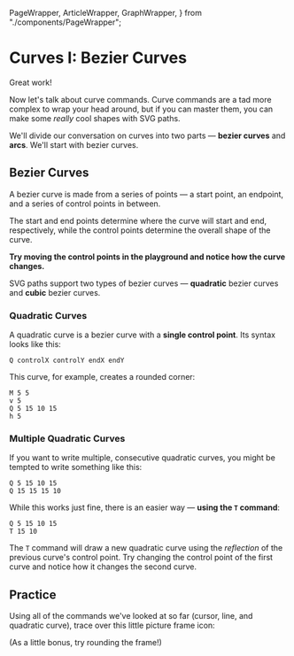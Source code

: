   PageWrapper,
  ArticleWrapper,
  GraphWrapper,
} from "./components/PageWrapper";

<PageWrapper page="04-bezier-curves" numSections={7}>

<ArticleWrapper>

<PageSection index={0}>

# Curves I: Bezier Curves

Great work!

Now let's talk about curve commands. Curve commands are a tad more complex to wrap your head around, but if you can master them, you can make some _really_ cool shapes with SVG paths.

We'll divide our conversation on curves into two parts — **bezier curves** and **arcs**. We'll start with bezier curves.

</PageSection>

<PageSection index={1}>

## Bezier Curves

A bezier curve is made from a series of points — a start point, an endpoint, and a series of control points in between.

The start and end points determine where the curve will start and end, respectively, while the control points determine the overall shape of the curve.

**Try moving the control points in the playground and notice how the curve changes.**

</PageSection>

<PageSection index={2}>

SVG paths support two types of bezier curves — **quadratic** bezier curves and **cubic** bezier curves.

</PageSection>

<PageSection index={3}>

### Quadratic Curves

A quadratic curve is a bezier curve with a **single control point**. Its syntax looks like this:

```
Q controlX controlY endX endY
```

This curve, for example, creates a rounded corner:

```
M 5 5
v 5
Q 5 15 10 15
h 5
```

</PageSection>

<PageSection index={4}>

### Multiple Quadratic Curves

If you want to write multiple, consecutive quadratic curves, you might be tempted to write something like this:

```
Q 5 15 10 15
Q 15 15 15 10
```

</PageSection>

<PageSection index={5}>

While this works just fine, there is an easier way — **using the `T` command**:

```
Q 5 15 10 15
T 15 10
```

The `T` command will draw a new quadratic curve using the _reflection_ of the previous curve's control point. Try changing the control point of the first curve and notice how it changes the second curve.

</PageSection>

<PageSection index={6}>

## Practice

Using all of the commands we've looked at so far (cursor, line, and quadratic curve), trace over this little picture frame icon:

(As a little bonus, try rounding the frame!)

<PathEditor />

</PageSection>

<PageFooter />

</ArticleWrapper>

<GraphWrapper>
  <BezierCurvesVisual />
</GraphWrapper>

</PageWrapper>
